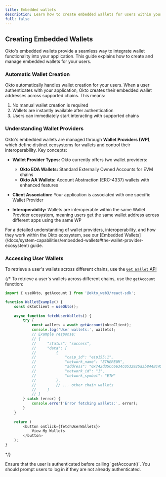 ```yaml
---
title: Embedded wallets
description: Learn how to create embedded wallets for users within your application using the Okto API.
full: false
---
```


## Creating Embedded Wallets

Okto's embedded wallets provide a seamless way to integrate wallet functionality into your application. This guide explains how to create and manage embedded wallets for your users.

### Automatic Wallet Creation

Okto automatically handles wallet creation for your users. When a user authenticates with your application, Okto creates their embedded wallet addresses across supported chains. This means:

1. No manual wallet creation is required
2. Wallets are instantly available after authentication
3. Users can immediately start interacting with supported chains

### Understanding Wallet Providers

Okto's embedded wallets are managed through **Wallet Providers (WP)**, which define distinct ecosystems for wallets and control their interoperability. Key concepts:

- **Wallet Provider Types:** Okto currently offers two wallet providers:
  - **Okto EOA Wallets:** Standard Externally Owned Accounts for EVM chains
  - **Okto AA Wallets:** Account Abstraction (ERC-4337) wallets with enhanced features

- **Client Association:** Your application is associated with one specific Wallet Provider
- **Interoperability:** Wallets are interoperable within the same Wallet Provider ecosystem, meaning users get the same wallet address across different apps using the same WP

<Callout title="Learn More">
For a detailed understanding of wallet providers, interoperability, and how they work within the Okto ecosystem, see our [Embedded Wallets](/docs/system-capabilities/embedded-wallets#the-wallet-provider-ecosystem) guide.
</Callout>

### Accessing User Wallets

To retrieve a user's wallets across different chains, use the [`Get Wallet` API](/docs/openapi/explorer/get-wallets)

{/*
To retrieve a user's wallets across different chains, use the `getAccount` function:

```typescript
import { useOkto, getAccount } from '@okto_web3/react-sdk';

function WalletExample() {
    const oktoClient = useOkto();
    
    async function fetchUserWallets() {
        try {
            const wallets = await getAccount(oktoClient);
            console.log('User wallets:', wallets);
            // Example response:
            // {
            //     "status": "success",
            //     "data": [
            //         {
            //             "caip_id": "eip155:1",
            //             "network_name": "ETHEREUM",
            //             "address": "0x742d35Cc6634C0532925a3b844Bc454e4438f44e",
            //             "network_id": "1",
            //             "network_symbol": "ETH"
            //         },
            //         // ... other chain wallets
            //     ]
            // }
        } catch (error) {
            console.error('Error fetching wallets:', error);
        }
    }
    
    return (
        <button onClick={fetchUserWallets}>
            View My Wallets
        </button>
    );
}
```
*/}

<Callout title="Note">
Ensure that the user is authenticated before calling `getAccount()`. You should prompt users to log in if they are not already authenticated.
</Callout>

